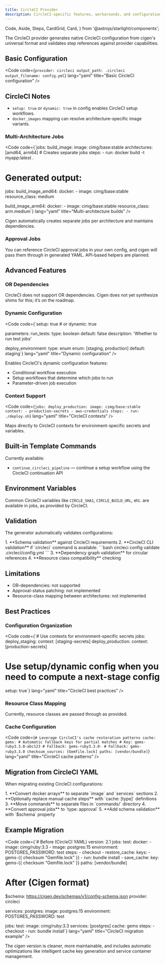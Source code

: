 ```yaml
---
title: CircleCI Provider
description: CircleCI-specific features, workarounds, and configuration options
---
```


  Code,
  Aside,
  Steps,
  CardGrid,
  Card,
} from '@astrojs/starlight/components';

The CircleCI provider generates native CircleCI configuration from cigen's universal format and validates step references against provider capabilities.

## Basic Configuration

<Code code={`provider: circleci
output_path: .circleci
output_filename: config.yml`} lang="yaml" title="Basic CircleCI configuration" />

## CircleCI Notes

- `setup: true` or `dynamic: true` in config enables CircleCI setup workflows.
- `docker_images` mapping can resolve architecture-specific image variants.

### Multi-Architecture Jobs

<Code code={`jobs:
  build_image:
    image: cimg/base:stable
    architectures: [amd64, arm64]  # Creates separate jobs
    steps:
      - run: docker build -t myapp:latest .

# Generated output:

jobs:
build_image_amd64:
docker: - image: cimg/base:stable
resource_class: medium

build_image_arm64:
docker: - image: cimg/base:stable
resource_class: arm.medium`} lang="yaml" title="Multi-architecture builds" />

Cigen automatically creates separate jobs per architecture and maintains dependencies.

### Approval Jobs

You can reference CircleCI approval jobs in your own config, and cigen will pass them through in generated YAML. API-based helpers are planned.

## Advanced Features

### OR Dependencies

CircleCI does not support OR dependencies. Cigen does not yet synthesize shims for this; it’s on the roadmap.

### Dynamic Configuration

<Code code={`setup: true  # or dynamic: true

parameters:
run_tests:
type: boolean
default: false
description: 'Whether to run test jobs'

deploy_environment:
type: enum
enum: [staging, production]
default: staging`} lang="yaml" title="Dynamic configuration" />

Enables CircleCI's dynamic configuration features:

- Conditional workflow execution
- Setup workflows that determine which jobs to run
- Parameter-driven job execution

### Context Support

<Code
  code={`jobs:
  deploy_production:
    image: cimg/base:stable
    context:
      - production-secrets
      - aws-credentials
    steps:
      - run: ./deploy.sh`}
  lang="yaml"
  title="CircleCI contexts"
/>

Maps directly to CircleCI contexts for environment-specific secrets and variables.

## Built-in Template Commands

Currently available:

- `continue_circleci_pipeline` — continue a setup workflow using the CircleCI continuation API

## Environment Variables

Common CircleCI variables like `CIRCLE_SHA1`, `CIRCLE_BUILD_URL`, etc. are available in jobs, as provided by CircleCI.

## Validation

The generator automatically validates configurations:

<Steps>
  1. **Schema validation** against CircleCI requirements 2. **CircleCI CLI
  validation** if `circleci` command is available: ```bash circleci config
  validate .circleci/config.yml ``` 3. **Dependency graph validation** for
  circular references 4. **Resource class compatibility** checking
</Steps>

## Limitations

- OR-dependencies: not supported
- Approval-status patching: not implemented
- Resource-class mapping between architectures: not implemented

## Best Practices

### Configuration Organization

<Code code={`# Use contexts for environment-specific secrets
jobs:
  deploy_staging:
    context: [staging-secrets]
  deploy_production:
    context: [production-secrets]

# Use setup/dynamic config when you need to compute a next-stage config

setup: true`} lang="yaml" title="CircleCI best practices" />

### Resource Class Mapping

Currently, resource classes are passed through as provided.

### Cache Configuration

<Code
  code={`# Leverage CircleCI's cache restoration patterns
cache:
  gems:
    # Automatic fallback keys for partial matches
    # Key: gems-ruby3.3.0-abc123
    # Fallback: gems-ruby3.3.0-
    # Fallback: gems-ruby3.3.0
    checksum_sources: [Gemfile.lock]
    paths: [vendor/bundle]`}
  lang="yaml"
  title="CircleCI cache patterns"
/>

## Migration from CircleCI YAML

When migrating existing CircleCI configurations:

<Steps>
  1. **Convert docker arrays** to separate `image` and `services` sections 2.
  **Optionally replace manual cache steps** with `cache: [type]` definitions 3. **Move
  commands** to separate files in `commands/` directory 4. **Convert approval
  jobs** to `type: approval` 5. **Add schema validation** with `$schema`
  property
</Steps>

## Example Migration

<Code code={`# Before (CircleCI YAML)
version: 2.1
jobs:
  test:
    docker:
      - image: cimg/ruby:3.3
      - image: postgres:15
        environment:
          POSTGRES_PASSWORD: test
    steps:
      - checkout
      - restore_cache:
          keys:
            - gems-{{ checksum "Gemfile.lock" }}
      - run: bundle install
      - save_cache:
          key: gems-{{ checksum "Gemfile.lock" }}
          paths: [vendor/bundle]

# After (Cigen format)

$schema: https://cigen.dev/schemas/v1/config-schema.json
provider: circleci

services:
postgres:
image: postgres:15
environment:
POSTGRES_PASSWORD: test

jobs:
test:
image: cimg/ruby:3.3
services: [postgres]
cache: gems
steps: - checkout - run: bundle install`} lang="yaml" title="CircleCI migration example" />

The cigen version is cleaner, more maintainable, and includes automatic optimizations like intelligent cache key generation and service container management.
